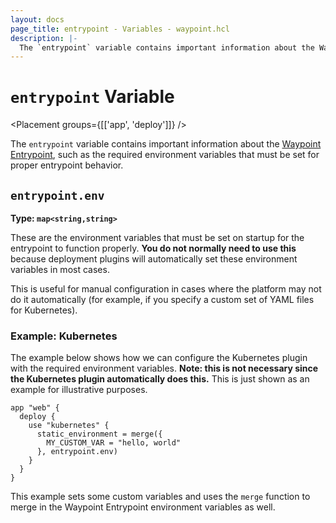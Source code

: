 ```yaml
---
layout: docs
page_title: entrypoint - Variables - waypoint.hcl
description: |-
  The `entrypoint` variable contains important information about the Waypoint Entrypoint, such as the required environment variables that must be set for proper entrypoint behavior.
---
```


# `entrypoint` Variable

<Placement groups={[['app', 'deploy']]} />

The `entrypoint` variable contains important information about
the [Waypoint Entrypoint](/docs/entrypoint), such as the required
environment variables that must be set for proper entrypoint behavior.

## `entrypoint.env`

**Type: `map<string,string>`**

These are the environment variables that must be set on startup
for the entrypoint to function properly. **You do not normally need
to use this** because deployment plugins will automatically set these
environment variables in most cases.

This is useful for manual configuration in cases where the platform
may not do it automatically (for example, if you specify a custom set
of YAML files for Kubernetes).

### Example: Kubernetes

The example below shows how we can configure the Kubernetes plugin
with the required environment variables. **Note: this is not necessary
since the Kubernetes plugin automatically does this.** This is just
shown as an example for illustrative purposes.

```hcl
app "web" {
  deploy {
    use "kubernetes" {
      static_environment = merge({
        MY_CUSTOM_VAR = "hello, world"
      }, entrypoint.env)
    }
  }
}
```

This example sets some custom variables and uses the `merge` function
to merge in the Waypoint Entrypoint environment variables as well.
